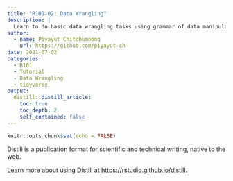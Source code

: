 ```yaml
---
title: "R101-02: Data Wrangling"
description: |
  Learn to do basic data wrangling tasks using grammar of data manipulation.
author:
  - name: Piyayut Chitchumnong
    url: https://github.com/piyayut-ch
date: 2021-07-02
categories:
  - R101
  - Tutorial
  - Data Wrangling
  - tidyverse
output:
  distill::distill_article:
    toc: true
    toc_depth: 2
    self_contained: false
---
```



```r
knitr::opts_chunk$set(echo = FALSE)
```

Distill is a publication format for scientific and technical writing, native to the web.

Learn more about using Distill at <https://rstudio.github.io/distill>.


